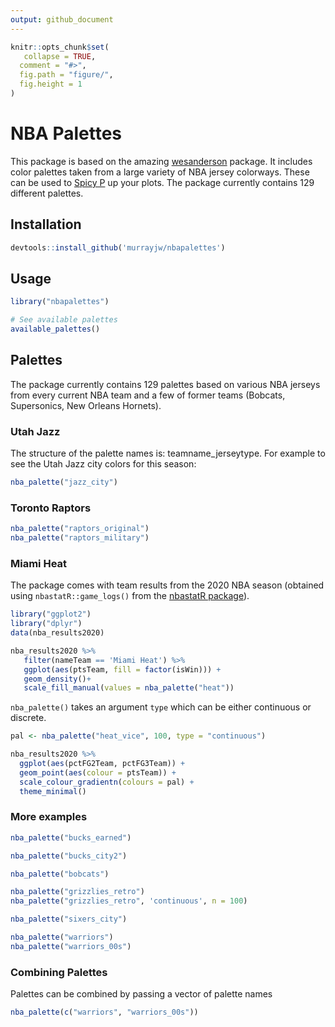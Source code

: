 ```yaml
---
output: github_document
---
```


<!-- README.md is generated from README.Rmd. Please edit that file -->

```r
knitr::opts_chunk$set(
   collapse = TRUE,
  comment = "#>",
  fig.path = "figure/",
  fig.height = 1
)
```


# NBA Palettes

This package is based on the amazing [wesanderson](https://github.com/karthik/wesanderson) package. It includes color palettes taken from a large variety of NBA jersey colorways. These can be used to [Spicy P](https://twitter.com/pskills43/status/1337063497469997058/photo/1) up your plots. The package currently contains 129 different palettes. 

## Installation

```r
devtools::install_github('murrayjw/nbapalettes')
```



## Usage

```r
library("nbapalettes")

# See available palettes
available_palettes()
```

## Palettes

The package currently contains 129 palettes based on various NBA jerseys from every current NBA team and a few of former teams (Bobcats, Supersonics, New Orleans Hornets). 



### Utah Jazz 

The structure of the palette names is: teamname_jerseytype. For example to see the
Utah Jazz city colors for this season:

```r
nba_palette("jazz_city")
```

### Toronto Raptors

```r
nba_palette("raptors_original")
nba_palette("raptors_military")
```

### Miami Heat

The package comes with team results from the 2020 NBA season (obtained using `nbastatR::game_logs()` from the [nbastatR package](http://asbcllc.com/nbastatR/)).

```r
library("ggplot2")
library("dplyr")
data(nba_results2020)

nba_results2020 %>% 
   filter(nameTeam == 'Miami Heat') %>% 
   ggplot(aes(ptsTeam, fill = factor(isWin))) + 
   geom_density()+
   scale_fill_manual(values = nba_palette("heat"))

```


`nba_palette()` takes an argument `type` which can be either continuous or discrete. 

```r

pal <- nba_palette("heat_vice", 100, type = "continuous")

nba_results2020 %>% 
  ggplot(aes(pctFG2Team, pctFG3Team)) +
  geom_point(aes(colour = ptsTeam)) +
  scale_colour_gradientn(colours = pal) +
  theme_minimal()

```


### More examples

```r
nba_palette("bucks_earned")
```


```r
nba_palette("bucks_city2")
```

```r
nba_palette("bobcats")
```

```r
nba_palette("grizzlies_retro")
nba_palette("grizzlies_retro", 'continuous', n = 100)
```

```r
nba_palette("sixers_city")
```

```r
nba_palette("warriors")
nba_palette("warriors_00s")
```

### Combining Palettes

Palettes can be combined by passing a vector of palette names

```r
nba_palette(c("warriors", "warriors_00s"))
```
